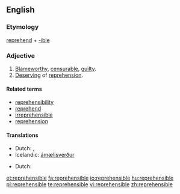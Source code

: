 ==English==

===Etymology===
[[reprehend]] + [[-ible]]

===Adjective===
{{en-adj}}

# [[blameworthy|Blameworthy]], [[censurable]], [[guilty]].
# [[deserve|Deserving]] of [[reprehension]].

{{rfex|what’s the difference?}}

====Related terms====
*[[reprehensibility]]
*[[reprehend]]
*[[irreprehensible]]
*[[reprehension]]

====Translations====
{{trans-top|blameworthy}}
* Dutch: {{t|nl|afkeurenswaardig}}, {{t|nl|schuldig}}
*Icelandic: [[ámælisverður]]
{{trans-mid}}
{{trans-bottom}}

{{trans-top|deserving of reprehension}}
* Dutch: {{t|nl|afkeurenswaardig}}
{{trans-mid}}
{{trans-bottom}}

[[et:reprehensible]]
[[fa:reprehensible]]
[[io:reprehensible]]
[[hu:reprehensible]]
[[pl:reprehensible]]
[[te:reprehensible]]
[[vi:reprehensible]]
[[zh:reprehensible]]